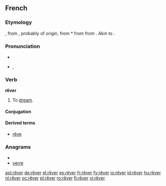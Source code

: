 ==French==

===Etymology===
{{etyl|frm|fr}} {{term|rêver||to wander, be lost in vague thoughts, induce in error|lang=frm}}, from {{etyl|fro|fr}} {{term|resver||to consider, reflect, be delirious|lang=fro}}, probably of {{etyl|gem|fr}} origin, from {{etyl|frk|fr}} *{{term||raswjan, rāswan, rēswan|to consider, conjecture|lang=frk}} from {{proto|Germanic|ræsi-, rǣsw-|to think, suppose, consider|lang=fr}} from {{proto|Indo-European|rei-|to reason, count|lang=fr}}. Akin to {{etyl|ang|-}} {{term|ræswan|rǣswan|to think, consider, suspect, conjecture|lang=ang}}.

===Pronunciation===
* {{audio|Fr-rêver.ogg|audio}}
* {{IPA|/ʁe.ve/|lang=fr}}, {{SAMPA|/Re.ve/}}

===Verb===
'''rêver'''

# To [[dream]].

====Conjugation====
{{fr-conj-er|rêv|avoir|cat=rever}}

====Derived terms====
* [[rêve]]

===Anagrams===
* {{alphagram|eerrv}}
* [[verre#French|verre]]

[[ast:rêver]]
[[de:rêver]]
[[el:rêver]]
[[es:rêver]]
[[fr:rêver]]
[[fy:rêver]]
[[io:rêver]]
[[id:rêver]]
[[hu:rêver]]
[[nl:rêver]]
[[oc:rêver]]
[[pl:rêver]]
[[ro:rêver]]
[[fi:rêver]]
[[vi:rêver]]
